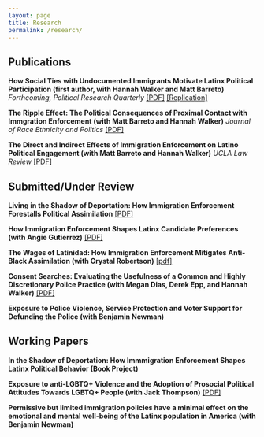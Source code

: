 ```yaml
---
layout: page
title: Research
permalink: /research/
---
```


## Publications

**How Social Ties with Undocumented Immigrants Motivate Latinx Political Participation (first author, with Hannah Walker and Matt Barreto)** *Forthcoming, Political Research Quarterly* [[PDF]](pdfs/pubs/prq_cacc.pdf) [[Replication]](https://www.dropbox.com/s/ywh8fwa9ms02nnc/replication_folder.zip?dl=0)

**The Ripple Effect: The Political Consequences of Proximal Contact with Immgration Enforcement (with Matt Barreto and Hannah Walker)** *Journal of Race Ethnicity and Politics* [[PDF]](pdfs/pubs/ripple_effect.pdf)

**The Direct and Indirect Effects of Immigration Enforcement on Latino Political Engagement (with Matt Barreto and Hannah Walker)** *UCLA Law Review* [[PDF]](pdfs/pubs/enforcement_engagement.pdf)

## Submitted/Under Review

**Living in the Shadow of Deportation: How Immigration Enforcement Forestalls Political Assimilation** [[PDF]](pdfs/wps/deportation_threat.pdf)

**How Immigration Enforcement Shapes Latinx Candidate Preferences (with Angie Gutierrez)** [[PDF]](pdfs/wps/threatprefs.pdf)

**The Wages of Latinidad: How Immigration Enforcement Mitigates Anti-Black Assimilation (with Crystal Robertson)** [[pdf]](pdfs/wps/depblk.pdf)

**Consent Searches: Evaluating the Usefulness of a Common and Highly Discretionary Police Practice (with Megan Dias, Derek Epp, and Hannah Walker)** [[PDF]](pdfs/wps/consent.pdf)

**Exposure to Police Violence, Service Protection and Voter Support for Defunding the Police (with Benjamin Newman)** 

## Working Papers

**In the Shadow of Deportation: How Immmigration Enforcement Shapes Latinx Political Behavior (Book Project)**

**Exposure to anti-LGBTQ+ Violence and the Adoption of Prosocial Political Attitudes Towards LGBTQ+ People (with Jack Thompson)** [[PDF]](pdfs/wps/pulse.pdf)

**Permissive but limited immigration policies have a minimal effect on the emotional and mental well-being of the Latinx population in America (with Benjamin Newman)**

